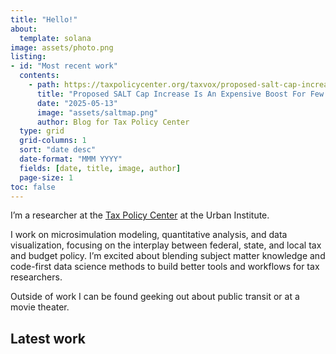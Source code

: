 ```yaml
---
title: "Hello!"
about:
  template: solana
image: assets/photo.png
listing: 
- id: "Most recent work"
  contents:
    - path: https://taxpolicycenter.org/taxvox/proposed-salt-cap-increase-expensive-boost-few-communities
      title: "Proposed SALT Cap Increase Is An Expensive Boost For Few Communities"
      date: "2025-05-13"
      image: "assets/saltmap.png"
      author: Blog for Tax Policy Center
  type: grid
  grid-columns: 1
  sort: "date desc"
  date-format: "MMM YYYY"
  fields: [date, title, image, author]
  page-size: 1
toc: false
---
```


I'm a researcher at the [Tax Policy Center](https://taxpolicycenter.org) at the Urban Institute.

I work on microsimulation modeling, quantitative analysis, and data visualization, focusing on the interplay between federal, state, and local tax and budget policy. I'm excited about blending subject matter knowledge and code-first data science methods to build better tools and workflows for tax researchers.

Outside of work I can be found geeking out about public transit or at a movie theater.

## Latest work

